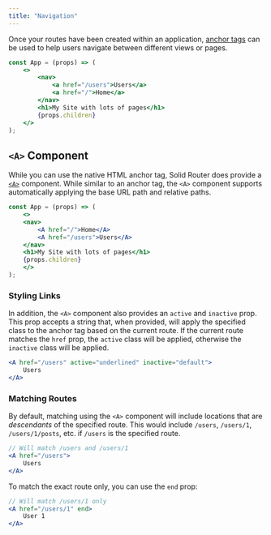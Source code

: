 ---
title: "Navigation"
---

Once your routes have been created within an application, [anchor tags](https://developer.mozilla.org/en-US/docs/Web/HTML/Element/a) can be used to help users navigate between different views or pages.

```jsx {4-5}
const App = (props) => (
	<>
		<nav>
			<a href="/users">Users</a>
			<a href="/">Home</a>
		</nav>
		<h1>My Site with lots of pages</h1>
		{props.children}
	</>
);
```

## `<A>` Component

While you can use the native HTML anchor tag, Solid Router does provide a [`<A>`](/solid-router/reference/components/a) component. 
While similar to an anchor tag, the `<A>` component supports automatically applying the base URL path and relative paths.

```jsx {4-5}
const App = (props) => (
	<>
    <nav>
        <A href="/">Home</A>
        <A href="/users">Users</A>
    </nav>
    <h1>My Site with lots of pages</h1>
    {props.children}
	</>
);
```

### Styling Links

In addition, the `<A>` component also provides an `active` and `inactive` prop.
This prop accepts a string that, when provided, will apply the specified class to the anchor tag based on the current route.
If the current route matches the `href` prop, the `active` class will be applied, otherwise the `inactive` class will be applied.

```jsx
<A href="/users" active="underlined" inactive="default">
	Users
</A>
```

### Matching Routes

By default, matching using the `<A>` component will include locations that are _descendants_ of the specified route. This would include `/users`, `/users/1`, `/users/1/posts`, etc. if `/users` is the specified route.

```jsx
// Will match /users and /users/1
<A href="/users">
    Users
</A>
```
To match the exact route only, you can use the `end` prop:

```jsx
// Will match /users/1 only
<A href="/users/1" end>
    User 1
</A>
```


